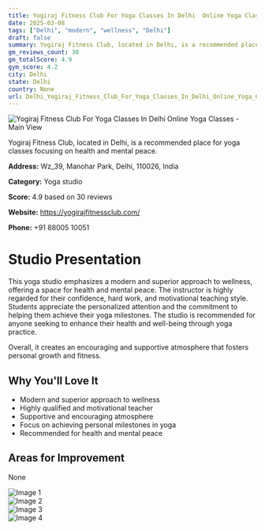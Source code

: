 ```yaml
---
title: Yogiraj Fitness Club For Yoga Classes In Delhi  Online Yoga Classes
date: 2025-03-08
tags: ["Delhi", "modern", "wellness", "Delhi"]  
draft: false
summary: Yogiraj Fitness Club, located in Delhi, is a recommended place for yoga classes focusing on health and mental peace.
gm_reviews_count: 30
gm_totalScore: 4.9
gym_score: 4.2
city: Delhi
state: Delhi
country: None
url: Delhi_Yogiraj_Fitness_Club_For_Yoga_Classes_In_Delhi_Online_Yoga_Classes
---
```


<div className="aspect-[16/9] relative my-8">
  <img 
    src="https://lh5.googleusercontent.com/p/AF1QipNsJhykD2TbCBOf2S9jR1TJFY_GYw1FNBmG1pLj=w1920-h1080-k-no"
    alt="Yogiraj Fitness Club For Yoga Classes In Delhi  Online Yoga Classes - Main View"
    className="object-cover absolute inset-0 w-full h-full rounded-lg"
  />
</div>

Yogiraj Fitness Club, located in Delhi, is a recommended place for yoga classes focusing on health and mental peace.

**Address:** Wz_39, Manohar Park, Delhi, 110026, India

**Category:** Yoga studio

**Score:** 4.9 based on 30 reviews

**Website:** https://yogirajfitnessclub.com/

**Phone:** +91 88005 10051

# Studio Presentation

This yoga studio emphasizes a modern and superior approach to wellness, offering a space for health and mental peace. The instructor is highly regarded for their confidence, hard work, and motivational teaching style. Students appreciate the personalized attention and the commitment to helping them achieve their yoga milestones. The studio is recommended for anyone seeking to enhance their health and well-being through yoga practice.

Overall, it creates an encouraging and supportive atmosphere that fosters personal growth and fitness.

## Why You'll Love It

- Modern and superior approach to wellness
- Highly qualified and motivational teacher
- Supportive and encouraging atmosphere
- Focus on achieving personal milestones in yoga
- Recommended for health and mental peace

## Areas for Improvement

None

<div className="grid grid-cols-1 xl:grid-cols-2 gap-4 my-8">
<div className="aspect-[4/3] relative"><img src="https://lh3.googleusercontent.com/p/AF1QipMlmS7gpvD_m6uXvvqn3To_bOLkC1auNAr9v7hq=w1920-h1080-k-no" alt="Image 1" className="object-cover absolute inset-0 w-full h-full rounded-lg" /></div>
<div className="aspect-[4/3] relative"><img src="https://lh5.googleusercontent.com/p/AF1QipO-7HW6mtYykCEw1VerkN3qQT9lxeVRRifynM59=w1920-h1080-k-no" alt="Image 2" className="object-cover absolute inset-0 w-full h-full rounded-lg" /></div>
<div className="aspect-[4/3] relative"><img src="https://lh5.googleusercontent.com/p/AF1QipOyCV32SfRbdfX8m1G9kEcvP3uJzwXEd3ukIuED=w1920-h1080-k-no" alt="Image 3" className="object-cover absolute inset-0 w-full h-full rounded-lg" /></div>
<div className="aspect-[4/3] relative"><img src="https://lh5.googleusercontent.com/p/AF1QipNoF-An3G3tvEcMwnoLHpVx79ScgpanPhHqluC0=w1920-h1080-k-no" alt="Image 4" className="object-cover absolute inset-0 w-full h-full rounded-lg" /></div>
</div>